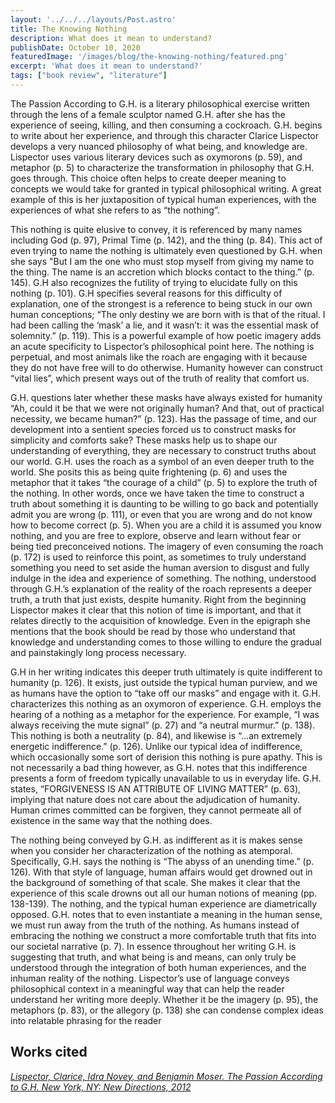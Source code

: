 ```yaml
---
layout: '../../../layouts/Post.astro'
title: The Knowing Nothing
description: What does it mean to understand?
publishDate: October 10, 2020
featuredImage: '/images/blog/the-knowing-nothing/featured.png'
excerpt: 'What does it mean to understand?'
tags: ["book review", "literature"]
---
```


The Passion According to G.H. is a literary philosophical exercise written through the lens of a female sculptor named G.H. after she has the experience of seeing, killing, and then consuming a cockroach. G.H. begins to write about her experience, and through this character Clarice Lispector develops a very nuanced philosophy of what being, and knowledge are. Lispector uses various literary devices such as oxymorons (p. 59), and metaphor (p. 5) to characterize the transformation in philosophy that G.H. goes through. This choice often helps to create deeper meaning to concepts we would take for granted in typical philosophical writing. A great example of this is her juxtaposition of typical human experiences, with the experiences of what she refers to as “the nothing”. 

This nothing is quite elusive to convey, it is referenced by many names including God (p. 97), Primal Time (p. 142), and the thing (p. 84). This act of even trying to name the nothing is ultimately even questioned by G.H. when she says "But I am the one who must stop myself from giving my name to the thing. The name is an accretion which blocks contact to the thing.” (p. 145). G.H also recognizes the futility of trying to elucidate fully on this nothing (p. 101). G.H specifies several reasons for this difficulty of explanation, one of the strongest is a reference to being stuck in our own human conceptions; “The only destiny we are born with is that of the ritual. I had been calling the ‘mask’ a lie, and it wasn’t: it was the essential mask of solemnity.” (p. 119). This is a powerful example of how poetic imagery adds an acute specificity to Lispector’s philosophical point here. The nothing is perpetual, and most animals like the roach are engaging with it because they do not have free will to do otherwise. Humanity however can construct “vital lies”, which present ways out of the truth of reality that comfort us. 

G.H. questions later whether these masks have always existed for humanity “Ah, could it be that we were not originally human? And that, out of practical necessity, we became human?” (p. 123). Has the passage of time, and our development into a sentient species forced us to construct masks for simplicity and comforts sake? These masks help us to shape our understanding of everything, they are necessary to construct truths about our world. G.H. uses the roach as a symbol of an even deeper truth to the world. She posits this as being quite frightening (p. 6) and uses the metaphor that it takes “the courage of a child” (p. 5) to explore the truth of the nothing. In other words, once we have taken the time to construct a truth about something it is daunting to be willing to go back and potentially admit you are wrong (p. 111), or even that you are wrong and do not know how to become correct (p. 5). When you are a child it is assumed you know nothing, and you are free to explore, observe and learn without fear or being tied preconceived notions. The imagery of even consuming the roach (p. 172) is used to reinforce this point, as sometimes to truly understand something you need to set aside the human aversion to disgust and fully indulge in the idea and experience of something. The nothing, understood through G.H.’s explanation of the reality of the roach represents a deeper truth, a truth that just exists, despite humanity. Right from the beginning Lispector makes it clear that this notion of time is important, and that it relates directly to the acquisition of knowledge. Even in the epigraph she mentions that the book should be read by those who understand that knowledge and understanding comes to those willing to endure the gradual and painstakingly long process necessary. 

G.H in her writing indicates this deeper truth ultimately is quite indifferent to humanity (p. 126). It exists, just outside the typical human purview, and we as humans have the option to “take off our masks” and engage with it. G.H. characterizes this nothing as an oxymoron of experience. G.H. employs the hearing of a nothing as a metaphor for the experience. For example, “I was always receiving the mute signal” (p. 27) and “a neutral murmur.” (p. 138). This nothing is both a neutrality (p. 84), and likewise is “…an extremely energetic indifference.” (p. 126). Unlike our typical idea of indifference, which occasionally some sort of derision this nothing is pure apathy. This is not necessarily a bad thing however, as G.H. notes that this indifference presents a form of freedom typically unavailable to us in everyday life. G.H. states, “FORGIVENESS IS AN ATTRIBUTE OF LIVING MATTER” (p. 63), implying that nature does not care about the adjudication of humanity. Human crimes committed can be forgiven, they cannot permeate all of existence in the same way that the nothing does. 

The nothing being conveyed by G.H. as indifferent as it is makes sense when you consider her characterization of the nothing as atemporal. Specifically, G.H. says the nothing is “The abyss of an unending time.” (p. 126). With that style of language, human affairs would get drowned out in the background of something of that scale. She makes it clear that the experience of this scale drowns out all our human notions of meaning (pp. 138-139). The nothing, and the typical human experience are diametrically opposed. G.H. notes that to even instantiate a meaning in the human sense, we must run away from the truth of the nothing. As humans instead of embracing the nothing we construct a more comfortable truth that fits into our societal narrative (p. 7). In essence throughout her writing G.H. is suggesting that truth, and what being is and means, can only truly be understood through the integration of both human experiences, and the inhuman reality of the nothing. Lispector’s use of language conveys philosophical context in a meaningful way that can help the reader understand her writing more deeply. Whether it be the imagery (p. 95), the metaphors (p. 83), or the allegory (p. 138) she can condense complex ideas into relatable phrasing for the reader

## Works cited 

[*Lispector, Clarice, Idra Novey, and Benjamin Moser. The Passion According to G.H. New York, NY: New Directions, 2012*](https://isbnsearch.org/isbn/9780811219686)

